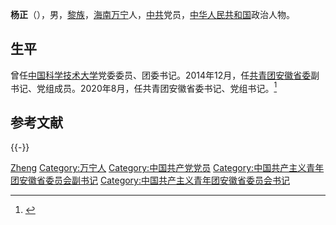 {{Otheruses|other=名为杨正的其它人物|杨正}}
'''杨正'''（{{bd|1978年||catIdx=Yang杨}}），男，[[黎族|黎族]]，[[海南|海南]][[万宁市|万宁]]人，[[中共|中共]]党员，[[中华人民共和国|中华人民共和国]]政治人物。

== 生平 ==
曾任[[中国科学技术大学|中国科学技术大学]]党委委员、团委书记。2014年12月，任[[共青团安徽省委|共青团安徽省委]]副书记、党组成员。2020年8月，任共青团安徽省委书记、党组书记。<ref>{{cite news|url=http://district.ce.cn/newarea/sddy/202008/14/t20200814_35526912.shtml|title=杨正任共青团安徽省委书记|date=2020-08-14|publisher=中国经济网|accessdate=2021-03-31|archive-date=2020-09-30|archive-url=https://web.archive.org/web/20200930161407/http://district.ce.cn/newarea/sddy/202008/14/t20200814_35526912.shtml|dead-url=no}}</ref>

== 参考文献 ==
{{reflist}}

{{-}}
{{start box}}
{{s-civ}}
{{s-before|[[孔涛_(1974年)|孔涛]]}}
{{s-title|[[中国共产主义青年团安徽省委员会|中国共产主义青年团安徽省委员会]]书记|2020年8月—}}
{{s-inc}}
{{end box}}

{{各省级行政区团委书记}}
{{中国政治人物小作品}}
{{DEFAULTSORT:Yang杨}}
[[Category:杨姓|Zheng]]
[[Category:万宁人|Category:万宁人]]
[[Category:中国共产党党员|Category:中国共产党党员]]
[[Category:中国共产主义青年团安徽省委员会副书记|Category:中国共产主义青年团安徽省委员会副书记]]
[[Category:中国共产主义青年团安徽省委员会书记|Category:中国共产主义青年团安徽省委员会书记]]